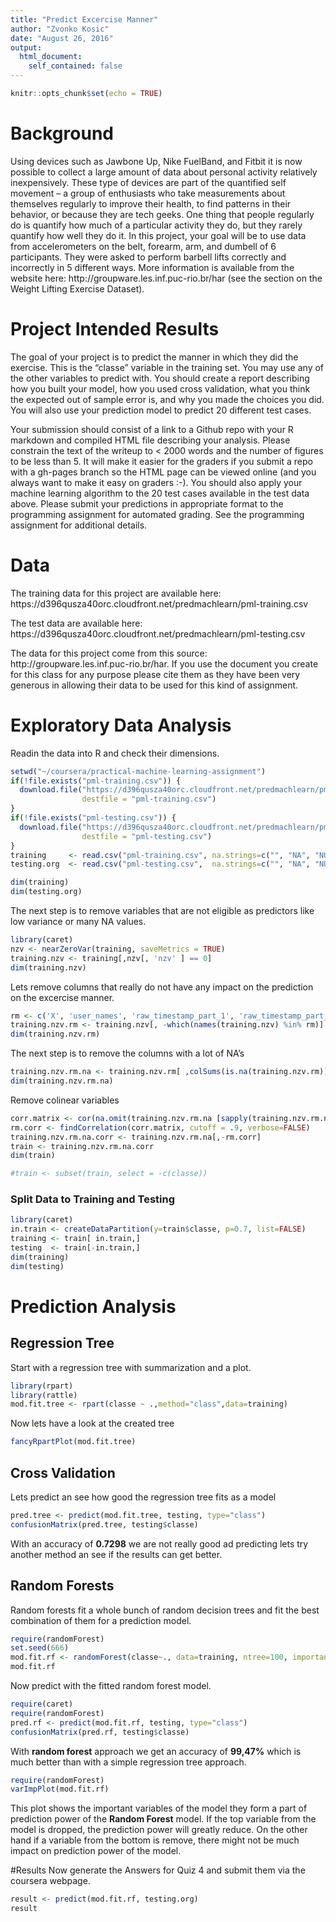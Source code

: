 ```yaml
---
title: "Predict Excercise Manner"
author: "Zvonko Kosic"
date: "August 26, 2016"
output: 
  html_document:
    self_contained: false
---
```


```r
knitr::opts_chunk$set(echo = TRUE)
```
# Background

Using devices such as Jawbone Up, Nike FuelBand, and Fitbit it is now possible to collect a large amount of data about personal activity relatively inexpensively. These type of devices are part of the quantified self movement – a group of enthusiasts who take measurements about themselves regularly to improve their health, to find patterns in their behavior, or because they are tech geeks. One thing that people regularly do is quantify how much of a particular activity they do, but they rarely quantify how well they do it. In this project, your goal will be to use data from accelerometers on the belt, forearm, arm, and dumbell of 6 participants. They were asked to perform barbell lifts correctly and incorrectly in 5 different ways. More information is available from the website here: http://groupware.les.inf.puc-rio.br/har (see the section on the Weight Lifting Exercise Dataset).

# Project Intended Results
The goal of your project is to predict the manner in which they did the exercise. This is the “classe” variable in the training set. You may use any of the other variables to predict with. You should create a report describing how you built your model, how you used cross validation, what you think the expected out of sample error is, and why you made the choices you did. You will also use your prediction model to predict 20 different test cases.

Your submission should consist of a link to a Github repo with your R markdown and compiled HTML file describing your analysis. Please constrain the text of the writeup to < 2000 words and the number of figures to be less than 5. It will make it easier for the graders if you submit a repo with a gh-pages branch so the HTML page can be viewed online (and you always want to make it easy on graders :-).
You should also apply your machine learning algorithm to the 20 test cases available in the test data above. Please submit your predictions in appropriate format to the programming assignment for automated grading. See the programming assignment for additional details.

# Data
The training data for this project are available here:
https://d396qusza40orc.cloudfront.net/predmachlearn/pml-training.csv

The test data are available here:
https://d396qusza40orc.cloudfront.net/predmachlearn/pml-testing.csv

The data for this project come from this source: http://groupware.les.inf.puc-rio.br/har. 
If you use the document you create for this class for any purpose please 
cite them as they have been very generous in allowing their data to be used for this kind of assignment.

# Exploratory Data Analysis
Readin the data into R and check their dimensions.
```r
setwd("~/coursera/practical-machine-learning-assignment")
if(!file.exists("pml-training.csv")) {
  download.file("https://d396qusza40orc.cloudfront.net/predmachlearn/pml-training.csv", 
                destfile = "pml-training.csv")
}
if(!file.exists("pml-testing.csv")) {
  download.file("https://d396qusza40orc.cloudfront.net/predmachlearn/pml-testing.csv", 
                destfile = "pml-testing.csv")
}
training     <- read.csv("pml-training.csv", na.strings=c("", "NA", "NULL"))
testing.org  <- read.csv("pml-testing.csv",  na.strings=c("", "NA", "NULL"))

dim(training)
dim(testing.org)
```
The next step is to remove variables that are not eligible as predictors like low variance or many 
NA values. 

```r
library(caret)
nzv <- nearZeroVar(training, saveMetrics = TRUE)
training.nzv <- training[,nzv[, 'nzv' ] == 0]
dim(training.nzv)
```
Lets remove columns that really do not have any impact on the prediction on the excercise manner.
```r
rm <- c('X', 'user_names', 'raw_timestamp_part_1', 'raw_timestamp_part_2', 'cvtd_timestamp', 'new_windows', 'num_window')
training.nzv.rm <- training.nzv[, -which(names(training.nzv) %in% rm)]
dim(training.nzv.rm)
```
The next step is to remove the columns with a lot of NA's
```r
training.nzv.rm.na <- training.nzv.rm[ ,colSums(is.na(training.nzv.rm)) == 0]
dim(training.nzv.rm.na)
```
Remove colinear variables
```r
corr.matrix <- cor(na.omit(training.nzv.rm.na [sapply(training.nzv.rm.na, is.numeric )]))
rm.corr <- findCorrelation(corr.matrix, cutoff = .9, verbose=FALSE)
training.nzv.rm.na.corr <- training.nzv.rm.na[,-rm.corr]
train <- training.nzv.rm.na.corr
dim(train)
```

```r
#train <- subset(train, select = -c(classe))
```
### Split Data to Training and Testing
```r
library(caret)
in.train <- createDataPartition(y=train$classe, p=0.7, list=FALSE)
training <- train[ in.train,]
testing  <- train[-in.train,]
dim(training)
dim(testing)
```
# Prediction Analysis
## Regression Tree
Start with a regression tree with summarization and a plot.
```r
library(rpart)
library(rattle)
mod.fit.tree <- rpart(classe ~ .,method="class",data=training)
```
Now lets have a look at the created tree
```r
fancyRpartPlot(mod.fit.tree)
```

## Cross Validation
Lets predict an see how good the regression tree fits as a model
```r
pred.tree <- predict(mod.fit.tree, testing, type="class")
confusionMatrix(pred.tree, testing$classe)
```
With an accuracy of **0.7298** we are not really good ad predicting lets try another
method an see if the results can get better.

## Random Forests
Random forests fit a whole bunch of random decision trees and fit the best combination
of them for a prediction model.
```r
require(randomForest)
set.seed(666)
mod.fit.rf <- randomForest(classe~., data=training, ntree=100, importance=TRUE)
mod.fit.rf
```
Now predict with the fitted random forest model.
```r
require(caret)
require(randomForest)
pred.rf <- predict(mod.fit.rf, testing, type="class")
confusionMatrix(pred.rf, testing$classe)
```
With **random forest** approach we get an accuracy of **99,47%** which is much better
than with a simple regression tree approach. 
```r
require(randomForest)
varImpPlot(mod.fit.rf)
```
This plot shows the important variables of the model they form a part of prediction power of the **Random Forest** model. If the top variable from the model is dropped, the prediction power will greatly reduce. On the other hand if a variable from the bottom is remove, there might not be much impact on prediction power of the model.

#Results
Now generate the Answers for Quiz 4 and submit them via the coursera webpage.
```r
result <- predict(mod.fit.rf, testing.org)
result

```


